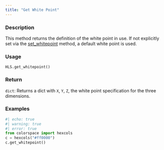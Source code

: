 ```yaml
---
title: "Get White Point"
---
```


### Description

This method returns the definition of the white point in use. If not
explicitly set via the [set_whitepoint](colorspace.colorlib.HLS.set_whitepoint.qmd) method, a default white
point is used.

### Usage

<pre><code class='language-python'>HLS.get_whitepoint()</code></pre>

### Return

<code>dict</code>: Returns a dict with `X`, `Y`, `Z`, the white point specification
for the three dimensions.

### Examples

```python
#| echo: true
#| warning: true
#| error: true
from colorspace import hexcols
c = hexcols("#ff0000")
c.get_whitepoint()
```




